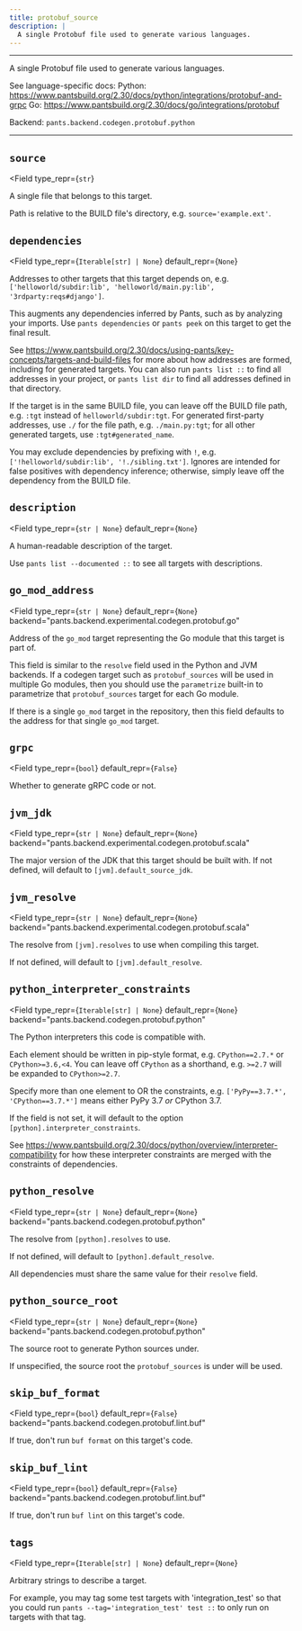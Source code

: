 ```yaml
---
title: protobuf_source
description: |
  A single Protobuf file used to generate various languages.
---
```



---

A single Protobuf file used to generate various languages.

See language-specific docs:
Python: https://www.pantsbuild.org/2.30/docs/python/integrations/protobuf-and-grpc
Go: https://www.pantsbuild.org/2.30/docs/go/integrations/protobuf

Backend: <span className="color--primary">`pants.backend.codegen.protobuf.python`</span>

---

<span className={styles.options}>

## `source`

<Field
    type_repr={`str`}
>

A single file that belongs to this target.

Path is relative to the BUILD file&#x27;s directory, e.g. `source='example.ext'`.

</Field>

## `dependencies`

<Field
    type_repr={`Iterable[str] | None`}
    default_repr={`None`}
>

Addresses to other targets that this target depends on, e.g. `['helloworld/subdir:lib', 'helloworld/main.py:lib', '3rdparty:reqs#django']`.

This augments any dependencies inferred by Pants, such as by analyzing your imports. Use `pants dependencies` or `pants peek` on this target to get the final result.

See https://www.pantsbuild.org/2.30/docs/using-pants/key-concepts/targets-and-build-files for more about how addresses are formed, including for generated targets. You can also run `pants list ::` to find all addresses in your project, or `pants list dir` to find all addresses defined in that directory.

If the target is in the same BUILD file, you can leave off the BUILD file path, e.g. `:tgt` instead of `helloworld/subdir:tgt`. For generated first-party addresses, use `./` for the file path, e.g. `./main.py:tgt`; for all other generated targets, use `:tgt#generated_name`.

You may exclude dependencies by prefixing with `!`, e.g. `['!helloworld/subdir:lib', '!./sibling.txt']`. Ignores are intended for false positives with dependency inference; otherwise, simply leave off the dependency from the BUILD file.

</Field>

## `description`

<Field
    type_repr={`str | None`}
    default_repr={`None`}
>

A human-readable description of the target.

Use `pants list --documented ::` to see all targets with descriptions.

</Field>

## `go_mod_address`

<Field
    type_repr={`str | None`}
    default_repr={`None`}
    backend="pants.backend.experimental.codegen.protobuf.go"
>

Address of the `go_mod` target representing the Go module that this target is part of.

This field is similar to the `resolve` field used in the Python and JVM backends. If a codegen target such as `protobuf_sources` will be used in multiple Go modules, then you should use the `parametrize` built-in to parametrize that `protobuf_sources` target for each Go module.

If there is a single `go_mod` target in the repository, then this field defaults to the address for that single `go_mod` target.

</Field>

## `grpc`

<Field
    type_repr={`bool`}
    default_repr={`False`}
>

Whether to generate gRPC code or not.

</Field>

## `jvm_jdk`

<Field
    type_repr={`str | None`}
    default_repr={`None`}
    backend="pants.backend.experimental.codegen.protobuf.scala"
>

The major version of the JDK that this target should be built with. If not defined, will default to `[jvm].default_source_jdk`.

</Field>

## `jvm_resolve`

<Field
    type_repr={`str | None`}
    default_repr={`None`}
    backend="pants.backend.experimental.codegen.protobuf.scala"
>

The resolve from `[jvm].resolves` to use when compiling this target.

If not defined, will default to `[jvm].default_resolve`.

</Field>

## `python_interpreter_constraints`

<Field
    type_repr={`Iterable[str] | None`}
    default_repr={`None`}
    backend="pants.backend.codegen.protobuf.python"
>

The Python interpreters this code is compatible with.

Each element should be written in pip-style format, e.g. `CPython==2.7.*` or `CPython>=3.6,<4`. You can leave off `CPython` as a shorthand, e.g. `>=2.7` will be expanded to `CPython>=2.7`.

Specify more than one element to OR the constraints, e.g. `['PyPy==3.7.*', 'CPython==3.7.*']` means either PyPy 3.7 _or_ CPython 3.7.

If the field is not set, it will default to the option `[python].interpreter_constraints`.

See https://www.pantsbuild.org/2.30/docs/python/overview/interpreter-compatibility for how these interpreter constraints are merged with the constraints of dependencies.

</Field>

## `python_resolve`

<Field
    type_repr={`str | None`}
    default_repr={`None`}
    backend="pants.backend.codegen.protobuf.python"
>

The resolve from `[python].resolves` to use.

If not defined, will default to `[python].default_resolve`.

All dependencies must share the same value for their `resolve` field.

</Field>

## `python_source_root`

<Field
    type_repr={`str | None`}
    default_repr={`None`}
    backend="pants.backend.codegen.protobuf.python"
>

The source root to generate Python sources under.

If unspecified, the source root the `protobuf_sources` is under will be used.

</Field>

## `skip_buf_format`

<Field
    type_repr={`bool`}
    default_repr={`False`}
    backend="pants.backend.codegen.protobuf.lint.buf"
>

If true, don&#x27;t run `buf format` on this target&#x27;s code.

</Field>

## `skip_buf_lint`

<Field
    type_repr={`bool`}
    default_repr={`False`}
    backend="pants.backend.codegen.protobuf.lint.buf"
>

If true, don&#x27;t run `buf lint` on this target&#x27;s code.

</Field>

## `tags`

<Field
    type_repr={`Iterable[str] | None`}
    default_repr={`None`}
>

Arbitrary strings to describe a target.

For example, you may tag some test targets with &#x27;integration_test&#x27; so that you could run `pants --tag='integration_test' test ::` to only run on targets with that tag.

</Field>

</span>
